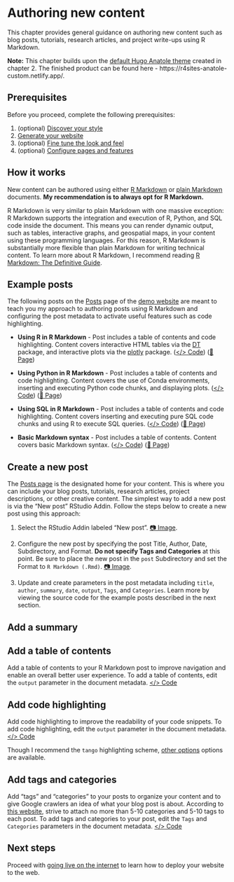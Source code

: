 # Authoring new content {#content}

This chapter provides general guidance on authoring new content such as blog posts, tutorials, research articles, and project write-ups using R Markdown.

**Note:** This chapter builds upon the [default Hugo Anatole theme](https://themes.gohugo.io/theme/anatole/) created in chapter 2. The finished product can be found here - https://r4sites-anatole-custom.netlify.app/.

## Prerequisites

Before you proceed, complete the following prerequisites:

1. (optional) [Discover your style](#choose-theme)
2. [Generate your website](#generate)
3. (optional) [Fine tune the look and feel](#fine-tune)
4. (optional) [Configure pages and features](#pages-features)

## How it works

New content can be authored using either [R Markdown](https://bookdown.org/yihui/rmarkdown/html-document.html) or [plain Markdown](https://www.markdownguide.org/getting-started/) documents. **My recommendation is to always opt for R Markdown.** 

R Markdown is very similar to plain Markdown with one massive exception: R Markdown supports the integration and execution of R, Python, and SQL code inside the document. This means you can render dynamic output, such as tables, interactive graphs, and geospatial maps, in your content using these programming languages. For this reason, R Markdown is substantially more flexible than plain Markdown for writing technical content. To learn more about R Markdown, I recommend reading [R Markdown: The Definitive Guide](https://bookdown.org/yihui/rmarkdown/).

## Example posts

The following posts on the [Posts](https://r4sites-anatole-custom.netlify.app/post/) page of the [demo website](https://r4sites-anatole-custom.netlify.app/) are meant to teach you my approach to authoring posts using R Markdown and configuring the post metadata to activate useful features such as code highlighting.

- **Using R in R Markdown** - Post includes a table of contents and code highlighting. Content covers interactive HTML tables via the [DT](https://rstudio.github.io/DT/) package, and interactive plots via the [plotly](https://plotly.com/r/) package. ([</> Code](https://github.com/dannymorris/r4sites-anatole-custom/blob/master/content/english/post/2021-04-22-sample-post-using-r-in-r-markdown/index.en.Rmd)) ([📄 Page](https://r4sites-anatole-custom.netlify.app/post/2021-04-22-sample-post-using-r-in-r-markdown/))

- **Using Python in R Markdown** - Post includes a table of contents and code highlighting. Content covers the use of Conda environments, inserting and executing Python code chunks, and displaying plots. ([</> Code](https://github.com/dannymorris/r4sites-anatole-custom/blob/master/content/english/post/2021-04-30-sample-post-using-python-in-r-markdown/index.en.Rmd)) ([📄 Page](https://r4sites-anatole-custom.netlify.app/post/2021-04-30-sample-post-using-python-in-r-markdown/))

- **Using SQL in R Markdown** - Post includes a table of contents and code highlighting. Content covers inserting and executing pure SQL code chunks and using R to execute SQL queries. ([</> Code](https://github.com/dannymorris/r4sites-anatole-custom/blob/master/content/english/post/2021-04-30-sample-post-using-sql-in-r-markdown/index.en.Rmd)) ([📄 Page](https://r4sites-anatole-custom.netlify.app/post/2021-04-30-sample-post-using-sql-in-r-markdown/))

- **Basic Markdown syntax** - Post includes a table of contents. Content covers basic Markdown syntax. ([</> Code](https://github.com/dannymorris/r4sites-anatole-custom/blob/master/content/english/post/2021-04-30-sample-post-basic-markdown-syntax/index.en.Rmd)) ([📄 Page](https://r4sites-anatole-custom.netlify.app/post/2021-04-30-sample-post-basic-markdown-syntax/))

## Create a new post

The [Posts page](https://r4sites-anatole-custom.netlify.app/post/) is the designated home for your content. This is where you can include your blog posts, tutorials, research articles, project descriptions, or other creative content. The simplest way to add a new post is via the "New post" RStudio Addin. Follow the steps below to create a new post using this approach:

1. Select the RStudio Addin labeled "New post". [📷 Image](https://i.imgur.com/S9dl4DZ.png). 

2. Configure the new post by specifying the post Title, Author, Date, Subdirectory, and Format. **Do not specify Tags and Categories** at this point. Be sure to place the new post in the `post` Subdirectory and set the Format to `R Markdown (.Rmd)`. [📷 Image](https://i.imgur.com/ciCv6yC.png).

3. Update and create parameters in the post metadata including `title`, `author`, `summary`, `date`, `output`, `Tags`, and `Categories`. Learn more by viewing the source code for the example posts described in the next section.

## Add a summary

## Add a table of contents

Add a table of contents to your R Markdown post to improve navigation and enable an overall better user experience. To add a table of contents, edit the `output` parameter in the document metadata. [</> Code](https://github.com/dannymorris/r4sites-anatole-custom/blob/master/content/english/post/2021-04-22-sample-post-using-r-in-r-markdown/index.en.Rmd#L6-L9)

## Add code highlighting

Add code highlighting to improve the readability of your code snippets. To add code highlighting, edit the `output` parameter in the document metadata. [</> Code](https://github.com/dannymorris/r4sites-anatole-custom/blob/master/content/english/post/2021-04-22-sample-post-using-r-in-r-markdown/index.en.Rmd#L6-L9)

Though I recommend the `tango` highlighting scheme, [other options](https://bookdown.org/yihui/rmarkdown/) options are available.

## Add tags and categories

Add "tags" and "categories" to your posts to organize your content and to give Google crawlers an idea of what your blog post is about. According to [this website](https://databox.com/categories-vs-tags-for-seo), strive to attach no more than 5-10 categories and 5-10 tags to each post. To add tags and categories to your post, edit the `Tags` and `Categories` parameters in the document metadata. [</> Code](https://github.com/dannymorris/r4sites-anatole-custom/blob/master/content/english/post/2021-04-22-sample-post-using-r-in-r-markdown/index.en.Rmd#L24-L25)

## Next steps

Proceed with [going live on the internet](#deploy) to learn how to deploy your website to the web.

